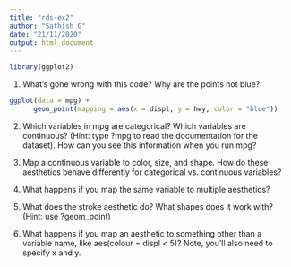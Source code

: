 ```yaml
---
title: "rds-ex2"
author: "Sathish G"
date: "21/11/2020"
output: html_document
---
```


```r
library(ggplot2)
```


1. What’s gone wrong with this code? Why are the points not blue?

```r
ggplot(data = mpg) + 
      geom_point(mapping = aes(x = displ, y = hwy, color = "blue"))
```
    

2. Which variables in mpg are categorical? Which variables are continuous? (Hint: type ?mpg to read the documentation for the dataset). How can you see this information when you run mpg?

3. Map a continuous variable to color, size, and shape. How do these aesthetics behave differently for categorical vs. continuous variables?

4. What happens if you map the same variable to multiple aesthetics?

5. What does the stroke aesthetic do? What shapes does it work with? (Hint: use ?geom_point)

6. What happens if you map an aesthetic to something other than a variable name, like aes(colour = displ < 5)? Note, you’ll also need to specify x and y.